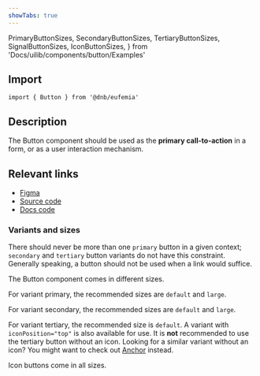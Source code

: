 ```yaml
---
showTabs: true
---
```


  PrimaryButtonSizes,
  SecondaryButtonSizes,
  TertiaryButtonSizes,
  SignalButtonSizes,
  IconButtonSizes,
} from 'Docs/uilib/components/button/Examples'

## Import

```tsx
import { Button } from '@dnb/eufemia'
```

## Description

The Button component should be used as the **primary call-to-action** in a form, or as a user interaction mechanism.

## Relevant links

- [Figma](https://www.figma.com/design/cdtwQD8IJ7pTeE45U148r1/%F0%9F%92%BB-Eufemia---Web?node-id=339-154)
- [Source code](https://github.com/dnbexperience/eufemia/tree/main/packages/dnb-eufemia/src/components/button)
- [Docs code](https://github.com/dnbexperience/eufemia/tree/main/packages/dnb-design-system-portal/src/docs/uilib/components/button)

### Variants and sizes

There should never be more than one `primary` button in a given context; `secondary` and `tertiary` button variants do not have this constraint. Generally speaking, a button should not be used when a link would suffice.

The Button component comes in different sizes.

For variant primary, the recommended sizes are `default` and `large`.

<PrimaryButtonSizes />

For variant secondary, the recommended sizes are `default` and `large`.

<SecondaryButtonSizes />

For variant tertiary, the recommended size is `default`. A variant with `iconPosition="top"` is also available for use.
It is **not** recommended to use the tertiary button without an icon. Looking for a similar variant without an icon? You might want to check out [Anchor](/uilib/components/anchor) instead.

<TertiaryButtonSizes />

<VisibilityByTheme hidden="sbanken">

For variant signal, the recommended sizes are `default` and `large`.

<SignalButtonSizes />

</VisibilityByTheme>

Icon buttons come in all sizes.

<IconButtonSizes />
